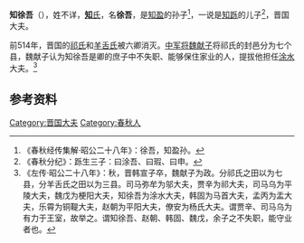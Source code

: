 {{模板:Infobox 先秦人物
|名称= 知徐吾
|图像=
|图说=
|姓=
|氏=知
|名=徐吾
|字=
|别名=
|别字=
|谥号=
|时代=春秋
|国家=[[晋国|晋]]
|身份=晋国涂水大夫
|出生=
|逝世=
|在位=
|父=
|母=
|正妻=
|妾=
|子女=
|太子=
}}
'''知徐吾'''（{{bd|？||？||catIdx=X}}），姓不详，[[知氏|'''知'''氏]]，名'''徐吾'''，是[[知盈|知盈]]的孙子<ref>《春秋经传集解·昭公二十八年》：徐吾，知盈孙。</ref>，一说是[[知跞|知跞]]的儿子<ref>《春秋分纪》：跞生三子：曰涂吾、曰瑕、曰申。</ref>，晋国大夫。

前514年，晋国的[[祁氏|祁氏]]和[[羊舌氏|羊舌氏]]被六卿消灭。[[中军将|中军将]][[魏献子|魏献子]]将祁氏的封邑分为七个县，魏献子认为知徐吾是卿的庶子中不失职、能够保住家业的人，提拔他担任[[涂水|涂水]]大夫。<ref>《左传·昭公二十八年》：秋，晋韩宣子卒，魏献子为政。分祁氏之田以为七县，分羊舌氏之田以为三县。司马弥牟为邬大夫，贾辛为祁大夫，司马乌为平陵大夫，魏戊为梗阳大夫，知徐吾为涂水大夫，韩固为马首大夫，孟丙为盂大夫，乐霄为铜鞮大夫，赵朝为平阳大夫，僚安为杨氏大夫。谓贾辛、司马乌为有力于王室，故举之。谓知徐吾、赵朝、韩固、魏戊，余子之不失职，能守业者也。</ref>

==参考资料==
{{Reflist}}

[[Category:晋国大夫|Category:晋国大夫]]
[[Category:春秋人|Category:春秋人]]